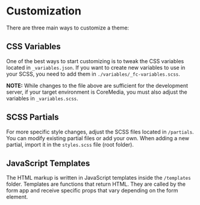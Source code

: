 
<Meta title='Themes/Customization' />

# Customization

There are three main ways to customize a theme:

## CSS Variables

One of the best ways to start customizing is to tweak the CSS variables located in `_variables.json`. If you want to create new variables to use in your SCSS, you need to add them in `./variables/_fc-variables.scss`.

**NOTE:** While changes to the file above are sufficient for the development server, if your target environment is CoreMedia, you must also adjust the variables in `_variables.scss`.

## SCSS Partials

For more specific style changes, adjust the SCSS files located in `/partials`. You can modify existing partial files or add your own. When adding a new partial, import it in the `styles.scss` file (root folder).

## JavaScript Templates

The HTML markup is written in JavaScript templates inside the `/templates` folder. Templates are functions that return HTML. They are called by the form app and receive specific props that vary depending on the form element.
